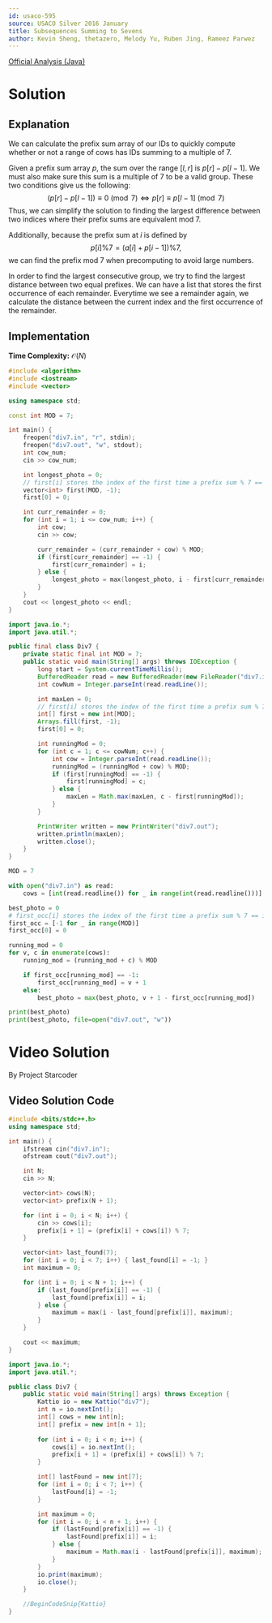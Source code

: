 ```yaml
---
id: usaco-595
source: USACO Silver 2016 January
title: Subsequences Summing to Sevens
author: Kevin Sheng, thetazero, Melody Yu, Ruben Jing, Rameez Parwez
---
```


[Official Analysis (Java)](http://www.usaco.org/current/data/sol_div7_silver_jan16.html)

# Solution

## Explanation

We can calculate the prefix sum array of our IDs to quickly compute
whether or not a range of cows has IDs summing to a multiple of $7$.

Given a prefix sum array $p$, the sum over the range $[l, r]$ is $p[r] - p[l-1]$.
We must also make sure this sum is a multiple of $7$ to be a valid group.
These two conditions give us the following:
$$
(p[r] - p[l - 1]) \equiv 0 \pmod{7} \Longleftrightarrow p[r] \equiv p[l - 1] \pmod{7}
$$
Thus, we can simplify the solution to finding the largest difference between two indices
where their prefix sums are equivalent mod $7$.

Additionally, because the prefix sum at $i$ is defined by
$$
p[i]\%7 = \left(a[i]+p[i-1]\right)\%7,
$$
we can find the prefix mod $7$ when precomputing to avoid large numbers.

In order to find the largest consecutive group, we try to find the largest distance
between two equal prefixes. We can have a list that stores the first occurrence
of each remainder. Everytime we see a remainder again, we calculate the distance
between the current index and the first occurrence of the remainder.

## Implementation

**Time Complexity:** $\mathcal{O}(N)$

<LanguageSection>
<CPPSection>

```cpp
#include <algorithm>
#include <iostream>
#include <vector>

using namespace std;

const int MOD = 7;

int main() {
	freopen("div7.in", "r", stdin);
	freopen("div7.out", "w", stdout);
	int cow_num;
	cin >> cow_num;

	int longest_photo = 0;
	// first[i] stores the index of the first time a prefix sum % 7 == i
	vector<int> first(MOD, -1);
	first[0] = 0;

	int curr_remainder = 0;
	for (int i = 1; i <= cow_num; i++) {
		int cow;
		cin >> cow;

		curr_remainder = (curr_remainder + cow) % MOD;
		if (first[curr_remainder] == -1) {
			first[curr_remainder] = i;
		} else {
			longest_photo = max(longest_photo, i - first[curr_remainder]);
		}
	}
	cout << longest_photo << endl;
}
```

</CPPSection>
<JavaSection>

```java
import java.io.*;
import java.util.*;

public final class Div7 {
	private static final int MOD = 7;
	public static void main(String[] args) throws IOException {
		long start = System.currentTimeMillis();
		BufferedReader read = new BufferedReader(new FileReader("div7.in"));
		int cowNum = Integer.parseInt(read.readLine());

		int maxLen = 0;
		// first[i] stores the index of the first time a prefix sum % 7 == i
		int[] first = new int[MOD];
		Arrays.fill(first, -1);
		first[0] = 0;

		int runningMod = 0;
		for (int c = 1; c <= cowNum; c++) {
			int cow = Integer.parseInt(read.readLine());
			runningMod = (runningMod + cow) % MOD;
			if (first[runningMod] == -1) {
				first[runningMod] = c;
			} else {
				maxLen = Math.max(maxLen, c - first[runningMod]);
			}
		}

		PrintWriter written = new PrintWriter("div7.out");
		written.println(maxLen);
		written.close();
	}
}
```

</JavaSection>
<PySection>

```py
MOD = 7

with open("div7.in") as read:
	cows = [int(read.readline()) for _ in range(int(read.readline()))]

best_photo = 0
# first_occ[i] stores the index of the first time a prefix sum % 7 == i
first_occ = [-1 for _ in range(MOD)]
first_occ[0] = 0

running_mod = 0
for v, c in enumerate(cows):
	running_mod = (running_mod + c) % MOD

	if first_occ[running_mod] == -1:
		first_occ[running_mod] = v + 1
	else:
		best_photo = max(best_photo, v + 1 - first_occ[running_mod])

print(best_photo)
print(best_photo, file=open("div7.out", "w"))
```

</PySection>
</LanguageSection>

# Video Solution

By Project Starcoder

<YouTube id="wXNhLjiuTgw" />

## Video Solution Code

<LanguageSection>
<CPPSection>

```cpp
#include <bits/stdc++.h>
using namespace std;

int main() {
	ifstream cin("div7.in");
	ofstream cout("div7.out");

	int N;
	cin >> N;

	vector<int> cows(N);
	vector<int> prefix(N + 1);

	for (int i = 0; i < N; i++) {
		cin >> cows[i];
		prefix[i + 1] = (prefix[i] + cows[i]) % 7;
	}

	vector<int> last_found(7);
	for (int i = 0; i < 7; i++) { last_found[i] = -1; }
	int maximum = 0;

	for (int i = 0; i < N + 1; i++) {
		if (last_found[prefix[i]] == -1) {
			last_found[prefix[i]] = i;
		} else {
			maximum = max(i - last_found[prefix[i]], maximum);
		}
	}

	cout << maximum;
}
```

</CPPSection>
<JavaSection>

```java
import java.io.*;
import java.util.*;

public class Div7 {
	public static void main(String[] args) throws Exception {
		Kattio io = new Kattio("div7");
		int n = io.nextInt();
		int[] cows = new int[n];
		int[] prefix = new int[n + 1];
		
		for (int i = 0; i < n; i++) {
			cows[i] = io.nextInt();
			prefix[i + 1] = (prefix[i] + cows[i]) % 7;
		}

		int[] lastFound = new int[7];
		for (int i = 0; i < 7; i++) {
			lastFound[i] = -1;
		}

		int maximum = 0;
		for (int i = 0; i < n + 1; i++) {
			if (lastFound[prefix[i]] == -1) {
				lastFound[prefix[i]] = i;
			} else {
				maximum = Math.max(i - lastFound[prefix[i]], maximum);
			}
		}
		io.print(maximum);
        io.close();
	}

	//BeginCodeSnip{Kattio}
}
```


</JavaSection>
</LanguageSection>
